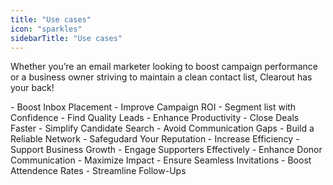 ```yaml
---
title: "Use cases"
icon: "sparkles"
sidebarTitle: "Use cases"
---
```


Whether you’re an email marketer looking to boost campaign performance or a business owner striving to maintain a clean contact list, Clearout has your back!

<CardGroup cols={2}>
  <Card title="Email Marketers">
    - Boost Inbox Placement
    - Improve Campaign ROI 
    - Segment list with Confidence
  </Card>
  <Card title="Sales Team">
    - Find Quality Leads  
    - Enhance Productivity
    - Close Deals Faster
  </Card>
    <Card title="Recruiters">
    - Simplify Candidate Search
    - Avoid Communication Gaps
    - Build a Reliable Network
  </Card>
    <Card title="Business Owners">
    - Safegudard Your Reputation  
    - Increase Efficiency
    - Support Business Growth
  </Card>
  <Card title="Non-Profit Organizations">
    - Engage Supporters Effectively  
    - Enhance Donor Communication
    - Maximize Impact
  </Card>
  <Card title="For Event Organizers">
    - Ensure Seamless Invitations
    - Boost Attendence Rates
    - Streamline Follow-Ups
  </Card>
</CardGroup>
